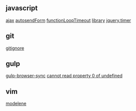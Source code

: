 == javascript ==
[[ajax]]
[[autosendForm]]
[[functionLoopTimeout]]
[[library]]
[[jquery.timer]]

== git ==
[[gitignore]]

== gulp ==
[[gulp-browser-sync]]
[[cannot read property 0 of undefined]]

== vim ==
[[modelene]]


